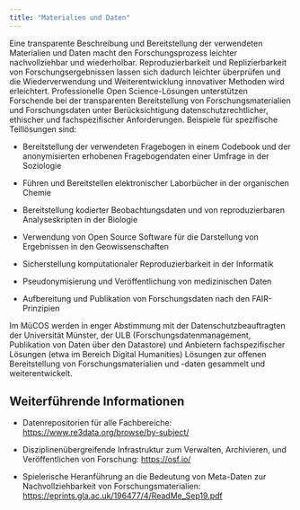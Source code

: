 ```yaml
---
title: "Materialien und Daten"
---
```


Eine transparente Beschreibung und Bereitstellung der verwendeten Materialien und Daten macht den Forschungsprozess leichter nachvollziehbar und wiederholbar. Reproduzierbarkeit und Replizierbarkeit von Forschungsergebnissen lassen sich dadurch leichter überprüfen und die Wiederverwendung und Weiterentwicklung innovativer Methoden wird erleichtert. Professionelle Open Science-Lösungen unterstützen Forschende bei der transparenten Bereitstellung von Forschungsmaterialien und Forschungsdaten unter Berücksichtigung datenschutzrechtlicher, ethischer und fachspezifischer Anforderungen. Beispiele für spezifische Teillösungen sind:

-   Bereitstellung der verwendeten Fragebogen in einem Codebook und der anonymisierten erhobenen Fragebogendaten einer Umfrage in der Soziologie

-   Führen und Bereitstellen elektronischer Laborbücher in der organischen Chemie

-   Bereitstellung kodierter Beobachtungsdaten und von reproduzierbaren Analyseskripten in der Biologie

-   Verwendung von Open Source Software für die Darstellung von Ergebnissen in den Geowissenschaften

-   Sicherstellung komputationaler Reproduzierbarkeit in der Informatik

-   Pseudonymisierung und Veröffentlichung von medizinischen Daten

-   Aufbereitung und Publikation von Forschungsdaten nach den FAIR-Prinzipien

Im MüCOS werden in enger Abstimmung mit der Datenschutzbeauftragten der Universität Münster, der ULB (Forschungsdatenmanagement, Publikation von Daten über den Datastore) und Anbietern fachspezifischer Lösungen (etwa im Bereich Digital Humanities) Lösungen zur offenen Bereitstellung von Forschungsmaterialien und -daten gesammelt und weiterentwickelt.

## Weiterführende Informationen

-   Datenrepositorien für alle Fachbereiche: <https://www.re3data.org/browse/by-subject/>

-   Disziplinenübergreifende Infrastruktur zum Verwalten, Archivieren, und Veröffentlichen von Forschung: <https://osf.io/>

-   Spielerische Heranführung an die Bedeutung von Meta-Daten zur Nachvollziehbarkeit von Forschungsmaterialien: <https://eprints.gla.ac.uk/196477/4/ReadMe_Sep19.pdf>
